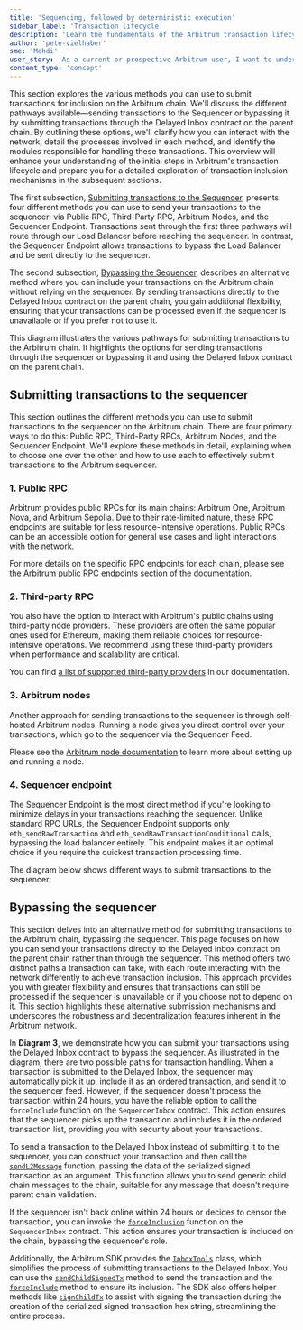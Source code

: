 ```yaml
---
title: 'Sequencing, followed by deterministic execution'
sidebar_label: 'Transaction lifecycle'
description: 'Learn the fundamentals of the Arbitrum transaction lifecycle, sequencing, and deterministic execution.'
author: 'pete-vielhaber'
sme: 'Mehdi'
user_story: 'As a current or prospective Arbitrum user, I want to understand the transaction lifecycle'
content_type: 'concept'
---
```



This section explores the various methods you can use to submit transactions for inclusion on the <a data-quicklook-from="arbitrum">Arbitrum</a> chain. We'll discuss the different pathways available—sending transactions to the <a data-quicklook-from="sequencer">Sequencer</a> or bypassing it by submitting transactions through the <a data-quicklook-from="delayed-inbox">Delayed Inbox</a> contract on the <a data-quicklook-from="parent-chain">parent chain</a>. By outlining these options, we'll clarify how you can interact with the network, detail the processes involved in each method, and identify the modules responsible for handling these transactions. This overview will enhance your understanding of the initial steps in Arbitrum's <a data-quicklook-from="transaction">transaction</a> lifecycle and prepare you for a detailed exploration of transaction inclusion mechanisms in the subsequent sections.

The first subsection, [Submitting transactions to the Sequencer](#submitting-transactions-to-the-sequencer), presents four different methods you can use to send your transactions to the sequencer: via Public RPC, Third-Party RPC, Arbitrum Nodes, and the Sequencer Endpoint. Transactions sent through the first three pathways will route through our Load Balancer before reaching the sequencer. In contrast, the Sequencer Endpoint allows transactions to bypass the Load Balancer and be sent directly to the sequencer.

The second subsection, [Bypassing the Sequencer](#bypassing-the-sequencer), describes an alternative method where you can include your transactions on the <a data-quicklook-from="arbitrum-chain">Arbitrum chain</a> without relying on the sequencer. By sending transactions directly to the Delayed Inbox contract on the parent chain, you gain additional flexibility, ensuring that your transactions can be processed even if the sequencer is unavailable or if you prefer not to use it.

This diagram illustrates the various pathways for submitting transactions to the Arbitrum chain. It highlights the options for sending transactions through the sequencer or bypassing it and using the Delayed Inbox contract on the parent chain.

<ImageZoom
  src="/img/haw-transaction-lifecycle.svg"
  alt="Transaction lifecycle diagram showing various pathways for submitting transactions"
  className="img-600px"
/>

## Submitting transactions to the sequencer

This section outlines the different methods you can use to submit transactions to the sequencer on the Arbitrum chain. There are four primary ways to do this: Public RPC, Third-Party RPCs, Arbitrum Nodes, and the Sequencer Endpoint. We'll explore these methods in detail, explaining when to choose one over the other and how to use each to effectively submit transactions to the Arbitrum sequencer.

### 1. Public RPC

Arbitrum provides public RPCs for its main chains: <a data-quicklook-from="arbitrum-one">Arbitrum One</a>, <a data-quicklook-from="arbitrum-nova">Arbitrum Nova</a>, and Arbitrum Sepolia. Due to their rate-limited nature, these RPC endpoints are suitable for less resource-intensive operations. Public RPCs can be an accessible option for general use cases and light interactions with the network.

For more details on the specific RPC endpoints for each chain, please see [the Arbitrum public RPC endpoints section](https://docs.arbitrum.io/build-decentralized-apps/reference/node-providers#arbitrum-public-rpc-endpoints) of the documentation.

### 2. Third-party RPC

You also have the option to interact with Arbitrum's public chains using third-party node providers. These providers are often the same popular ones used for Ethereum, making them reliable choices for resource-intensive operations. We recommend using these third-party providers when performance and scalability are critical.

You can find [a list of supported third-party providers](https://docs.arbitrum.io/build-decentralized-apps/reference/node-providers#third-party-rpc-providers) in our documentation.

### 3. Arbitrum nodes

Another approach for sending transactions to the sequencer is through self-hosted Arbitrum nodes. Running a node gives you direct control over your transactions, which go to the sequencer via the <a data-quicklook-from="sequencer-feed">Sequencer Feed</a>.

Please see the [Arbitrum node documentation](https://docs.arbitrum.io/run-arbitrum-node/overview) to learn more about setting up and running a node.

### 4. Sequencer endpoint

The Sequencer Endpoint is the most direct method if you're looking to minimize delays in your transactions reaching the sequencer. Unlike standard RPC URLs, the Sequencer Endpoint supports only `eth_sendRawTransaction` and `eth_sendRawTransactionConditional` calls, bypassing the load balancer entirely. This endpoint makes it an optimal choice if you require the quickest transaction processing time.

The diagram below shows different ways to submit transactions to the sequencer:

<ImageZoom
  src="/img/haw-submit-tx-to-sequencer.svg"
  alt="Submit transaction to the Sequencer"
  className="img-600px"
/>

## Bypassing the sequencer

This section delves into an alternative method for submitting transactions to the Arbitrum chain, bypassing the sequencer. This page focuses on how you can send your transactions directly to the Delayed Inbox contract on the parent chain rather than through the sequencer. This method offers two distinct paths a transaction can take, with each route interacting with the network differently to achieve transaction inclusion. This approach provides you with greater flexibility and ensures that transactions can still be processed if the sequencer is unavailable or if you choose not to depend on it. This section highlights these alternative submission mechanisms and underscores the robustness and decentralization features inherent in the Arbitrum network.

In **Diagram 3**, we demonstrate how you can submit your transactions using the Delayed Inbox contract to bypass the sequencer. As illustrated in the diagram, there are two possible paths for transaction handling. When a transaction is submitted to the Delayed Inbox, the sequencer may automatically pick it up, include it as an ordered transaction, and send it to the sequencer feed. However, if the sequencer doesn't process the transaction within 24 hours, you have the reliable option to call the `forceInclude` function on the `SequencerInbox` contract. This action ensures that the sequencer picks up the transaction and includes it in the ordered transaction list, providing you with security about your transactions.

<ImageZoom
  src="/img/haw-bypassing-the-sequencer.svg"
  alt="Bypassing the Sequencer"
  className="img-600px"
/>

To send a transaction to the Delayed Inbox instead of submitting it to the sequencer, you can construct your transaction and then call the [`sendL2Message`](https://github.com/OffchainLabs/nitro-contracts/blob/fbbcef09c95f69decabaced3da683f987902f3e2/src/bridge/AbsInbox.sol#L150) function, passing the data of the serialized signed transaction as an argument. This function allows you to send generic child chain messages to the chain, suitable for any message that doesn't require parent chain validation.

If the sequencer isn't back online within 24 hours or decides to censor the transaction, you can invoke the [`forceInclusion`](https://github.com/OffchainLabs/nitro-contracts/blob/fbbcef09c95f69decabaced3da683f987902f3e2/src/bridge/SequencerInbox.sol#L284) function on the `SequencerInbox` contract. This action ensures your transaction is included on the chain, bypassing the sequencer's role.

Additionally, the Arbitrum SDK provides the [`InboxTools`](https://github.com/OffchainLabs/arbitrum-sdk/blob/792a7ee3ccf09842653bc49b771671706894cbb4/src/lib/inbox/inbox.ts#L64C14-L64C24) class, which simplifies the process of submitting transactions to the Delayed Inbox. You can use the [`sendChildSignedTx`](https://github.com/OffchainLabs/arbitrum-sdk/blob/792a7ee3ccf09842653bc49b771671706894cbb4/src/lib/inbox/inbox.ts#L401C16-L401C33) method to send the transaction and the [`forceInclude`](https://github.com/OffchainLabs/arbitrum-sdk/blob/792a7ee3ccf09842653bc49b771671706894cbb4/src/lib/inbox/inbox.ts#L367) method to ensure its inclusion. The SDK also offers helper methods like [`signChildTx`](https://github.com/OffchainLabs/arbitrum-sdk/blob/792a7ee3ccf09842653bc49b771671706894cbb4/src/lib/inbox/inbox.ts#L429) to assist with signing the transaction during the creation of the serialized signed transaction hex string, streamlining the entire process.
